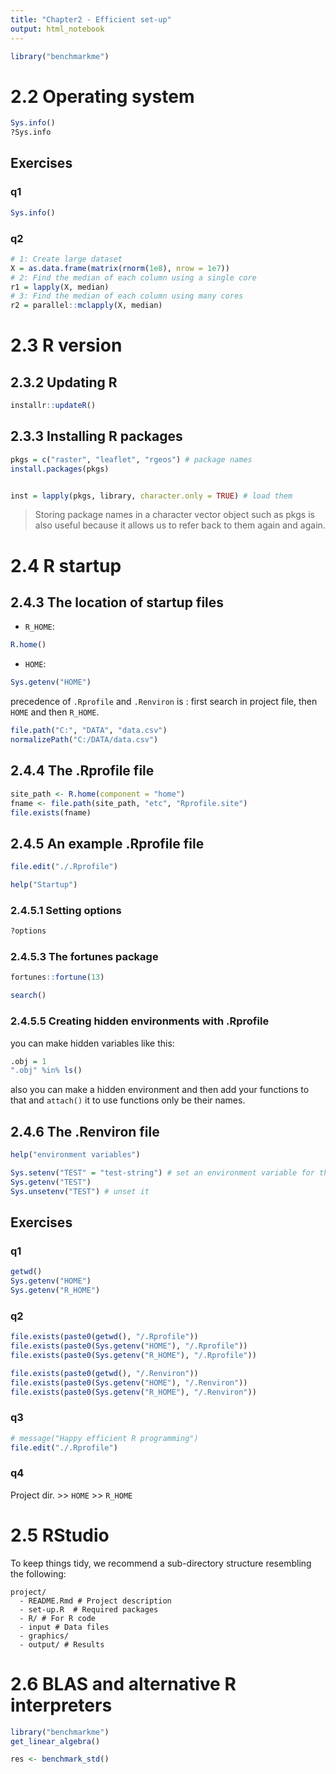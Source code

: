 ---
title: "Chapter2 - Efficient set-up"
output: html_notebook
---

```{r}
library("benchmarkme")
```

# 2.2 Operating system

```{r}
Sys.info()
?Sys.info
```

## Exercises

### q1

```{r}
Sys.info()
```




### q2

```{r}
# 1: Create large dataset
X = as.data.frame(matrix(rnorm(1e8), nrow = 1e7))
# 2: Find the median of each column using a single core
r1 = lapply(X, median)
# 3: Find the median of each column using many cores
r2 = parallel::mclapply(X, median)
```

# 2.3 R version

## 2.3.2 Updating R

```{r, eval = FALSE}
installr::updateR()
```

## 2.3.3 Installing R packages

```{r, eval = FALSE}
pkgs = c("raster", "leaflet", "rgeos") # package names
install.packages(pkgs)


inst = lapply(pkgs, library, character.only = TRUE) # load them
```


> Storing package names in a character vector object such as pkgs is also useful because it allows us to refer back to them again and again.



# 2.4 R startup

## 2.4.3 The location of startup files

- `R_HOME`:
```{r}
R.home()
```

- `HOME`:
```{r}
Sys.getenv("HOME")
```


precedence of `.Rprofile` and `.Renviron` is : first search in project file, then `HOME` and then `R_HOME`.


```{r}
file.path("C:", "DATA", "data.csv")
normalizePath("C:/DATA/data.csv")
```

## 2.4.4 The .Rprofile file
```{r}
site_path <- R.home(component = "home")
fname <- file.path(site_path, "etc", "Rprofile.site")
file.exists(fname)
```

## 2.4.5 An example .Rprofile file

```{r, eval = FALSE}
file.edit("./.Rprofile")
```

```{r}
help("Startup")
```

### 2.4.5.1 Setting options

```{r}
?options
```



### 2.4.5.3 The fortunes package
```{r}
fortunes::fortune(13)
```

```{r}
search()
```

### 2.4.5.5 Creating hidden environments with .Rprofile

you can make hidden variables like this:

```{r}
.obj = 1
".obj" %in% ls()
```

also you can make a hidden environment and then add your functions to that and `attach()` it to use functions only be their names.


## 2.4.6 The .Renviron file

```{r}
help("environment variables")
```


```{r}
Sys.setenv("TEST" = "test-string") # set an environment variable for the session
Sys.getenv("TEST")
Sys.unsetenv("TEST") # unset it
```

## Exercises

### q1

```{r}
getwd()
Sys.getenv("HOME")
Sys.getenv("R_HOME")
```

### q2
```{r}
file.exists(paste0(getwd(), "/.Rprofile"))
file.exists(paste0(Sys.getenv("HOME"), "/.Rprofile"))
file.exists(paste0(Sys.getenv("R_HOME"), "/.Rprofile"))
```

```{r}
file.exists(paste0(getwd(), "/.Renviron"))
file.exists(paste0(Sys.getenv("HOME"), "/.Renviron"))
file.exists(paste0(Sys.getenv("R_HOME"), "/.Renviron"))
```

### q3


```{r, eval= FALSE}
# message("Happy efficient R programming")
file.edit("./.Rprofile")
```


### q4

Project dir. >> `HOME` >> `R_HOME`


# 2.5 RStudio



To keep things tidy, we recommend a sub-directory structure resembling the following:

```   
project/
  - README.Rmd # Project description
  - set-up.R  # Required packages
  - R/ # For R code
  - input # Data files
  - graphics/
  - output/ # Results
```

# 2.6 BLAS and alternative R interpreters

```{r}
library("benchmarkme")
get_linear_algebra()

res <- benchmark_std()
```

